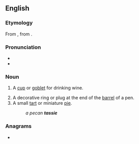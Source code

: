{{also|Tassie}}
==English==

===Etymology===
From {{bor|en|fr|tasse||cup}}, from {{der|en|ar|طَاس||bowl, basin}}.

===Pronunciation===
* {{IPA|en|/ˈtæsi/}}
* {{rhymes|en|æsi}}

===Noun===
{{en-noun}}

# {{lb|en|Scotland}} A [[cup]] or [[goblet]] for drinking wine.
# A decorative ring or plug at the end of the [[barrel]] of a pen.
# A small [[tart]] or miniature [[pie]].
#: ''a pecan '''tassie'''''

===Anagrams===
* {{anagrams|en|a=aeisst|siesta}}